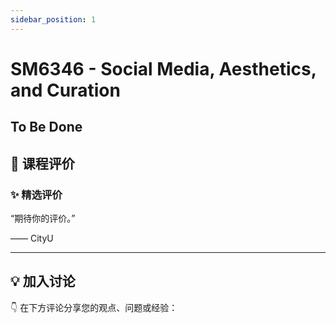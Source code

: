 ```yaml
---
sidebar_position: 1
---
```



# SM6346 - Social Media, Aesthetics, and Curation

## To Be Done

## **💬 课程评价**

### ✨ **精选评价**
<div className={commentStyles.commentBox}>
    <p className={commentStyles.commentText}>
        “期待你的评价。”
    </p>
    <p className={commentStyles.commentAuthor}>—— CityU</p>
</div>

---

## **💡 加入讨论**

👇 在下方评论分享您的观点、问题或经验：
<Utterances />
